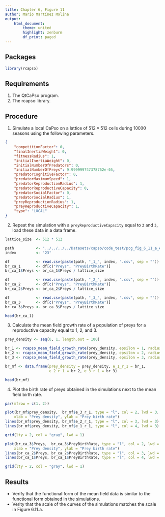 ```yaml
---
title: Chapter 6, Figure 11
author: Mario Martínez Molina
output:
    html_document:
        theme: united
        highlight: zenburn
        df_print: paged
---
```


## Packages
```r
library(rcapso)
```

## Requirements

1. The QtCaPso program.
2. The rcapso library.

## Procedure

1. Simulate a local CaPso on a lattice of $512 \times 512$ cells during 10000
   seasons using the following parameters.
```json
{
    "competitionFactor": 0,
    "finalInertiaWeight": 0,
    "fitnessRadius": 1,
    "initialInertiaWeight": 0,
    "initialNumberOfPredators": 0,
    "initialNumberOfPreys": 9.999999747378752e-05,
    "predatorCognitiveFactor": 0,
    "predatorMaximumSpeed": 1,
    "predatorReproductionRadius": 1,
    "predatorReproductiveCapacity": 0,
    "predatorSocialFactor": 0,
    "predatorSocialRadius": 1,
    "preyReproductionRadius": 1,
    "preyReproductiveCapacity": 1,
    "type": "LOCAL"
}
```

2. Repeat the simulation with a `preyReproductiveCapacity` equal to `2` and
   `3`, load these data in a data frame.

```r
lattice_size  <- 512 * 512

path          <- "../../../../Datasets/capso/code_test/pcg_fig_6_11_a_epsilon"
index         <- "23"

df            <- read.csv(paste(path, "_1_", index, ".csv", sep = ""))
br_ca_1       <- df[c("Preys", "PreyBirthRate")]
br_ca_1$Preys <- br_ca_1$Preys / lattice_size

df            <- read.csv(paste(path, "_2_", index, ".csv", sep = ""))
br_ca_2       <- df[c("Preys", "PreyBirthRate")]
br_ca_2$Preys <- br_ca_2$Preys / lattice_size

df            <- read.csv(paste(path, "_3_", index, ".csv", sep = ""))
br_ca_3       <- df[c("Preys", "PreyBirthRate")]
br_ca_3$Preys <- br_ca_3$Preys / lattice_size

head(br_ca_1)
```

3. Calculate the mean field growth rate of a population of preys for a
   reproductive capacity equal to 1, 2, and 3.

```r
prey_density <- seq(0, 1, length.out = 100)

br_1 <- rcapso_mean_field_growth_rate(prey_density, epsilon = 1, radius = 1)
br_2 <- rcapso_mean_field_growth_rate(prey_density, epsilon = 2, radius = 1)
br_3 <- rcapso_mean_field_growth_rate(prey_density, epsilon = 3, radius = 1)

br_mf <- data.frame(prey_density = prey_density, e_1_r_1 = br_1,
                    e_2_r_1 = br_2, e_3_r_1 = br_3)

head(br_mf)
```

4. Plot the birth rate of preys obtained in the simulations next to the mean
   field birth rate.

```r
par(mfrow = c(1, 2))

plot(br_mf$prey_density,  br_mf$e_3_r_1, type = "l", col = 2, lwd = 3,
    xlab = "Prey density", ylab = "Prey birth rate")
lines(br_mf$prey_density, br_mf$e_2_r_1, type = "l", col = 3, lwd = 3)
lines(br_mf$prey_density, br_mf$e_1_r_1, type = "l", col = 4, lwd = 3)

grid(lty = 2, col = "gray", lwd = 1)

plot(br_ca_3$Preys,  br_ca_3$PreyBirthRate, type = "l", col = 2, lwd = 3,
    xlab = "Prey density", ylab = "Prey birth rate")
lines(br_ca_2$Preys, br_ca_2$PreyBirthRate, type = "l", col = 3, lwd = 3)
lines(br_ca_1$Preys, br_ca_1$PreyBirthRate, type = "l", col = 4, lwd = 3)

grid(lty = 2, col = "gray", lwd = 1)
```

## Results

* Verify that the functional form of the mean field data is similar to the
  functional form obtained in the simulations.
* Verity that the scale of the curves of the simulations matches the scale in
  Figure 6.11.a.
